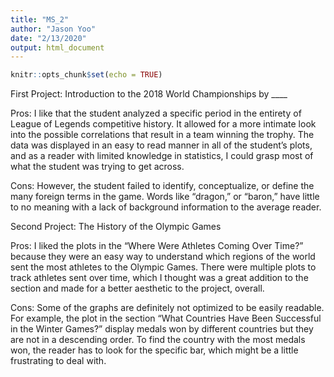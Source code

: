 ```yaml
---
title: "MS_2"
author: "Jason Yoo"
date: "2/13/2020"
output: html_document
---
```


```r
knitr::opts_chunk$set(echo = TRUE)
```

First Project: Introduction to the 2018 World Championships by ____

Pros: I like that the student analyzed a specific period in the entirety of League of Legends competitive history. It allowed for a more intimate look into the possible correlations that result in a team winning the trophy. The data was displayed in an easy to read manner in all of the student's plots, and as a reader with limited knowledge in statistics, I could grasp most of what the student was trying to get across.

Cons: However, the student failed to identify, conceptualize, or define the many foreign terms in the game. Words like "dragon," or "baron," have little to no meaning with a lack of background information to the average reader. 


Second Project: The History of the Olympic Games

Pros: I liked the plots in the "Where Were Athletes Coming Over Time?" because they were an easy way to understand which regions of the world sent the most athletes to the Olympic Games. There were multiple plots to track athletes sent over time, which I thought was a great addition to the section and made for a better aesthetic to the project, overall.

Cons: Some of the graphs are definitely not optimized to be easily readable. For example, the plot in the section "What Countries Have Been Successful in the Winter Games?" display medals won by different countries but they are not in a descending order. To find the country with the most medals won, the reader has to look for the specific bar, which might be a little frustrating to deal with.